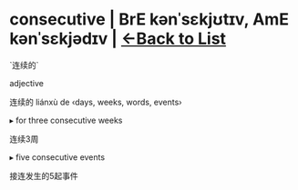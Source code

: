 = consecutive | BrE kənˈsɛkjʊtɪv, AmE kənˈsɛkjədɪv | [[/wordsi|<-Back to List]] =

`连续的`

adjective

连续的 liánxù de ‹days, weeks, words, events›

▸ for three consecutive weeks

连续3周

▸ five consecutive events

接连发生的5起事件

